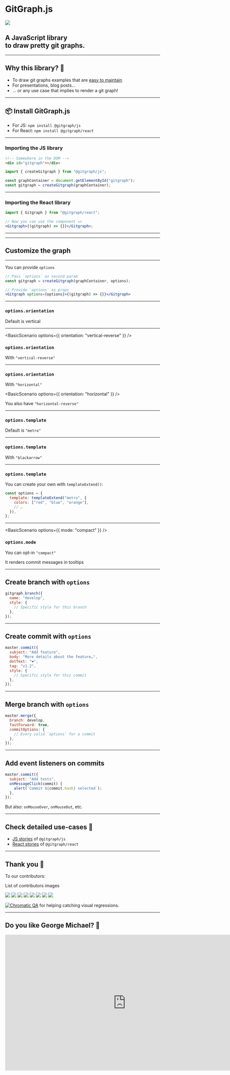 

<Head>
  <title>GitGraph.js</title>
  <meta name="twitter:card" content="https://gitgraphjs.com" />
  <meta name="twitter:site" content="@nicoespeon" />
  <meta name="twitter:title" content="GitGraph.js" />
  <meta
    name="twitter:description"
    content="A JavaScript library to draw pretty git graphs."
  />
  <meta name="twitter:image" content="https://gitgraphjs.com/cover.png" />
  <meta name="og:image" content="https://gitgraphjs.com/cover.png" />
  <link rel="shortcut icon" type="image/png" href="./assets/favicon.png" />
</Head>
<h1 className="sr-only">GitGraph.js</h1>


![](./assets/gitgraph-logo.png)

## A JavaScript library<br />to draw pretty git graphs.

---

## Why this library? 🤔

- To draw git graphs examples that are <u>easy to maintain</u>
- For presentations, blog posts…
- … or any use case that implies to render a git graph!

---

## 📦 Install GitGraph.js

- For JS: `npm install @gitgraph/js`
- For React: `npm install @gitgraph/react`

---

### Importing the JS library

```html
<!-- Somewhere in the DOM -->
<div id="gitgraph"></div>
```

```js
import { createGitgraph } from "@gitgraph/js";

const graphContainer = document.getElementById("gitgraph");
const gitgraph = createGitgraph(graphContainer);
```

---

### Importing the React library

```jsx
import { Gitgraph } from "@gitgraph/react";

// Now you can use the component =>
<Gitgraph>{(gitgraph) => {}}</Gitgraph>;
```

---


<BasicUsage title="👾 Start using `gitgraph`" />

---


## Customize the graph

---

You can provide `options`

```jsx
// Pass `options` as second param
const gitgraph = createGitgraph(graphContainer, options);
```

```jsx
// Provide `options` as props
<Gitgraph options={options}>{(gitgraph) => {}}</Gitgraph>
```

---


<BasicScenario />

### `options.orientation`

Default is vertical

---


<BasicScenario options={{ orientation: "vertical-reverse" }} />

### `options.orientation`

With `"vertical-reverse"`

---

### `options.orientation`

With `"horizontal"`

<BasicScenario options={{ orientation: "horizontal" }} />

You also have `"horizontal-reverse"`

---


<BasicScenario />

### `options.template`

Default is `"metro"`

---


<BasicScenario templateName="blackarrow" />

### `options.template`

With `"blackarrow"`

---

### `options.template`

You can create your own with `templateExtend()`:

```jsx
const options = {
  template: templateExtend("metro", {
    colors: ["red", "blue", "orange"],
    // …
  }),
};
```

---


<BasicScenario options={{ mode: "compact" }} />

### `options.mode`

You can opt-in `"compact"`

It renders commit messages in tooltips

---

## Create branch with `options`

```jsx
gitgraph.branch({
  name: "develop",
  style: {
    // Specific style for this branch
  },
});
```

---

## Create commit with `options`

```jsx
master.commit({
  subject: "Add feature",
  body: "More details about the feature…",
  dotText: "❤️",
  tag: "v1.2",
  style: {
    // Specific style for this commit
  },
});
```

---

## Merge branch with `options`

```jsx
master.merge({
  branch: develop,
  fastForward: true,
  commitOptions: {
    // Every valid `options` for a commit
  },
});
```

---

## Add event listeners on commits

```jsx
master.commit({
  subject: "Add tests",
  onMessageClick(commit) {
    alert(`Commit ${commit.hash} selected`);
  },
});
```

But also: `onMouseOver`, `onMouseOut`, etc.

---

## Check detailed use-cases 🧐

- [JS stories][js-stories] of `@gitgraph/js`
- [React stories][react-stories] of `@gitgraph/react`

[js-stories]: ./stories?path=/story/gitgraph-js-1-basic-usage--default
[react-stories]: ./stories?path=/story/gitgraph-react-1-basic-usage--default

---

## Thank you 🤗

To our contributors:

<p className="sr-only">List of contributors images</p>

[![](https://sourcerer.io/fame/nicoespeon/nicoespeon/gitgraph.js/images/0)](https://sourcerer.io/fame/nicoespeon/nicoespeon/gitgraph.js/links/0)
[![](https://sourcerer.io/fame/nicoespeon/nicoespeon/gitgraph.js/images/1)](https://sourcerer.io/fame/nicoespeon/nicoespeon/gitgraph.js/links/1)
[![](https://sourcerer.io/fame/nicoespeon/nicoespeon/gitgraph.js/images/2)](https://sourcerer.io/fame/nicoespeon/nicoespeon/gitgraph.js/links/2)
[![](https://sourcerer.io/fame/nicoespeon/nicoespeon/gitgraph.js/images/3)](https://sourcerer.io/fame/nicoespeon/nicoespeon/gitgraph.js/links/3)
[![](https://sourcerer.io/fame/nicoespeon/nicoespeon/gitgraph.js/images/4)](https://sourcerer.io/fame/nicoespeon/nicoespeon/gitgraph.js/links/4)
[![](https://sourcerer.io/fame/nicoespeon/nicoespeon/gitgraph.js/images/5)](https://sourcerer.io/fame/nicoespeon/nicoespeon/gitgraph.js/links/5)
[![](https://sourcerer.io/fame/nicoespeon/nicoespeon/gitgraph.js/images/6)](https://sourcerer.io/fame/nicoespeon/nicoespeon/gitgraph.js/links/6)
[![](https://sourcerer.io/fame/nicoespeon/nicoespeon/gitgraph.js/images/7)](https://sourcerer.io/fame/nicoespeon/nicoespeon/gitgraph.js/links/7)

[![Chromatic QA](https://cdn-images-1.medium.com/letterbox/147/36/50/50/1*oHHjTjInDOBxIuYHDY2gFA.png?source=logoAvatar-d7276495b101---37816ec27d7a)](https://www.chromaticqa.com/) for helping catching visual regressions.

---

## Do you like George Michael? 🎷

<iframe
  width="784"
  height="441"
  src="https://www.youtube-nocookie.com/embed/GaoLU6zKaws"
  frameBorder="0"
  allow="accelerometer; autoplay; encrypted-media; gyroscope; picture-in-picture"
  allowFullScreen
/>
